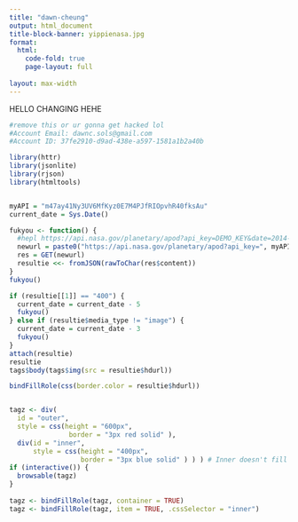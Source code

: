 ```yaml
---
title: "dawn-cheung"
output: html_document
title-block-banner: yippienasa.jpg
format: 
  html:
    code-fold: true
    page-layout: full
    
layout: max-width
---
```


HELLO CHANGING HEHE

```{=html}
<style>

body {

background-image: url(result$url) }

.quarto-title-banner {
  margin-block-end: 1rem;
  position: relative;
  margin-top: -5px;
  height: 270px;
  background-image: yippienasa.jpg;
}

.test header {
  text-align: center;
}

</style>
```
```r
#remove this or ur gonna get hacked lol
#Account Email: dawnc.sols@gmail.com
#Account ID: 37fe2910-d9ad-438e-a597-1581a1b2a40b

library(httr)
library(jsonlite)
library(rjson)
library(htmltools)


myAPI = "m47ay41Ny3UV6MfKyz0E7M4PJfRIOpvhR40fksAu"
current_date = Sys.Date()

fukyou <- function() {
  #hepl https://api.nasa.gov/planetary/apod?api_key=DEMO_KEY&date=2014-10-01&concept_tags=True
  newurl = paste0("https://api.nasa.gov/planetary/apod?api_key=", myAPI, "&date=", current_date)
  res = GET(newurl)
  resultie <<- fromJSON(rawToChar(res$content))
}
fukyou()

if (resultie[[1]] == "400") {
  current_date = current_date - 5
  fukyou()
} else if (resultie$media_type != "image") {
  current_date = current_date - 3
  fukyou()
}
attach(resultie)
resultie
tags$body(tags$img(src = resultie$hdurl))

bindFillRole(css(border.color = resultie$hdurl))


tagz <- div(
  id = "outer",
  style = css(height = "600px",
               border = "3px red solid" ),
  div(id = "inner",
      style = css(height = "400px",
                  border = "3px blue solid" ) ) ) # Inner doesn't fill outer
if (interactive()) {
  browsable(tagz)
}
  
tagz <- bindFillRole(tagz, container = TRUE)
tagz <- bindFillRole(tagz, item = TRUE, .cssSelector = "inner")


```

```         
```
